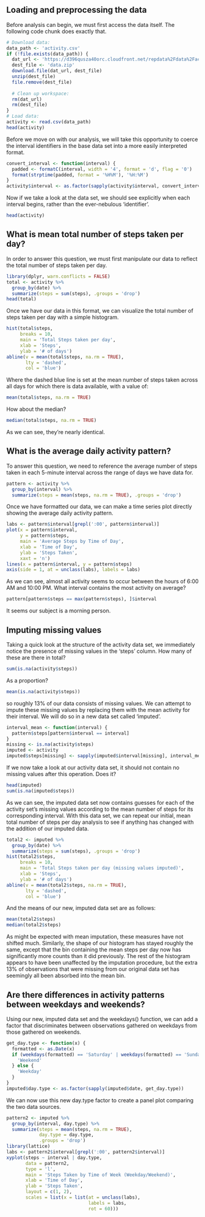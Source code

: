 
## Loading and preprocessing the data
Before analysis can begin, we must first access the data itself.  The following code chunk does exactly that.

``` r
# Download data:
data_path <- 'activity.csv'
if (!file.exists(data_path)) {
  dat_url <- 'https://d396qusza40orc.cloudfront.net/repdata%2Fdata%2Factivity.zip'
  dest_file <- 'data.zip'
  download.file(dat_url, dest_file)
  unzip(dest_file)
  file.remove(dest_file)
  
  # Clean up workspace:
  rm(dat_url)
  rm(dest_file)
}
# Load data:
activity <- read.csv(data_path)
head(activity)
```

Before we move on with our analysis, we will take this opportunity to coerce the interval identifiers in the base data set into a more easily interpreted format.

``` r
convert_interval <- function(interval) {
  padded <- formatC(interval, width = '4', format = 'd', flag = '0')
  format(strptime(padded, format = '%H%M'), '%H:%M')
}
activity$interval <- as.factor(sapply(activity$interval, convert_interval))
```

Now if we take a look at the data set, we should see explicitly when each interval begins, rather than the ever-nebulous 'identifier'.

``` r
head(activity)
```

## What is mean total number of steps taken per day?
In order to answer this question, we must first manipulate our data to reflect the total number of steps taken per day.

``` r
library(dplyr, warn.conflicts = FALSE)
total <- activity %>%
  group_by(date) %>%
  summarize(steps = sum(steps), .groups = 'drop')
head(total)
```

Once we have our data in this format, we can visualize the total number of steps taken per day with a simple histogram.

``` r
hist(total$steps,
     breaks = 10,
     main = 'Total Steps taken per day', 
     xlab = 'Steps', 
     ylab = '# of days')
abline(v = mean(total$steps, na.rm = TRUE), 
       lty = 'dashed', 
       col = 'blue')
```

Where the dashed blue line is set at the mean number of steps taken across all days for which there is data available, with a value of: 

``` r
mean(total$steps, na.rm = TRUE)
```

How about the median?

``` r
median(total$steps, na.rm = TRUE)
```

As we can see, they're nearly identical. 

## What is the average daily activity pattern?
To answer this question, we need to reference the average number of steps taken in each 5-minute interval across the range of days we have data for.

``` r
pattern <- activity %>%
  group_by(interval) %>%
  summarize(steps = mean(steps, na.rm = TRUE), .groups = 'drop')
```

Once we have formatted our data, we can make a time series plot directly showing the average daily activity pattern.

``` r
labs <- pattern$interval[grepl(':00', pattern$interval)]
plot(x = pattern$interval, 
     y = pattern$steps, 
     main = 'Average Steps by Time of Day',
     xlab = 'Time of Day',
     ylab = 'Steps Taken',
     xaxt = 'n')
lines(x = pattern$interval, y = pattern$steps)
axis(side = 1, at = unclass(labs), labels = labs)
```

As we can see, almost all activity seems to occur between the hours of 6:00 AM and 10:00 PM.  What interval contains the most activity on average?

``` r
pattern[pattern$steps == max(pattern$steps), ]$interval
```

It seems our subject is a morning person.

## Imputing missing values
Taking a quick look at the structure of the activity data set, we immediately notice the presence of missing values in the 'steps' column.  How many of these are there in total?

``` r
sum(is.na(activity$steps))
```

As a proportion?

``` r
mean(is.na(activity$steps))
```

so roughly 13% of our data consists of missing values.  We can attempt to impute these missing values by replacing them with the mean activity for their interval.  We will do so in a new data set called 'imputed'.

``` r
interval_mean <- function(interval) {
  pattern$steps[pattern$interval == interval]
}
missing <- is.na(activity$steps)
imputed <- activity
imputed$steps[missing] <- sapply(imputed$interval[missing], interval_mean)
```

If we now take a look at our activity data set, it should not contain no missing values after this operation.  Does it?

``` r
head(imputed)
sum(is.na(imputed$steps))
```

As we can see, the imputed data set now contains guesses for each of the activity set's missing values according to the mean number of steps for its corresponding interval.  With this data set, we can repeat our initial, mean total number of steps per day analysis to see if anything has changed with the addition of our imputed data.

``` r
total2 <- imputed %>%
  group_by(date) %>%
  summarize(steps = sum(steps), .groups = 'drop')
hist(total2$steps,
     breaks = 10,
     main = 'Total Steps taken per day (missing values imputed)', 
     xlab = 'Steps', 
     ylab = '# of days')
abline(v = mean(total2$steps, na.rm = TRUE), 
       lty = 'dashed', 
       col = 'blue')
```

And the means of our new, imputed data set are as follows:

``` r
mean(total2$steps)
median(total2$steps)
```

As might be expected with mean imputation, these measures have not shifted much.  Similarly, the shape of our histogram has stayed roughly the same, except that the bin containing the mean steps per day now has significantly more counts than it did previously.  The rest of the histogram appears to have been unaffected by the imputation procedure, but the extra 13% of observations that were missing from our original data set has seemingly all been absorbed into the mean bin.

## Are there differences in activity patterns between weekdays and weekends?
Using our new, imputed data set and the weekdays() function, we can add a factor that discriminates between observations gathered on weekdays from those gathered on weekends.

``` r
get_day.type <- function(x) {
  formatted <- as.Date(x)
  if (weekdays(formatted) == 'Saturday' | weekdays(formatted) == 'Sunday') {
    'Weekend'
  } else {
    'Weekday'
  }
}
imputed$day.type <- as.factor(sapply(imputed$date, get_day.type))
```

We can now use this new day.type factor to create a panel plot comparing the two data sources.

``` r
pattern2 <- imputed %>%
  group_by(interval, day.type) %>%
  summarize(steps = mean(steps, na.rm = TRUE), 
            day.type = day.type, 
            .groups = 'drop')
library(lattice)
labs <- pattern2$interval[grepl(':00', pattern2$interval)]
xyplot(steps ~ interval | day.type, 
       data = pattern2,
       type = 'l',
       main = 'Steps Taken by Time of Week (Weekday/Weekend)',
       xlab = 'Time of Day',
       ylab = 'Steps Taken',
       layout = c(1, 2),
       scales = list(x = list(at = unclass(labs), 
                              labels = labs, 
                              rot = 60)))
```
